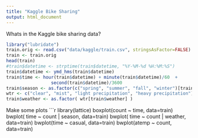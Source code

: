 ```yaml
---
title: "Kaggle Bike Sharing"
output: html_document
---
```

Whats in the Kaggle bike sharing data? 
```r
library("lubridate")
train.orig <- read.csv("data/kaggle/train.csv", stringsAsFactor=FALSE)
train <- train.orig
head(train)
#train$datetime <- strptime(train$datetime, "%Y-%M-%d %H:%M:%S")
train$datetime <- ymd_hms(train$datetime)
train$time <- hour(train$datetime) + minute(train$datetime)/60  + 
                 second(train$datetime)/3600
train$season <- as.factor(c("spring", "summer", "fall", "winter")[train$season])
wtr <- c("clear", "mist", "light precipitation", "heavy precipitation")
train$weather <- as.factor( wtr[train$weather] )
```
Make some plots
```r
library(lattice)
boxplot(count ~ time, data=train)
bwplot( time ~ count | season, data=train)
bwplot( time ~ count | weather, data=train)
bwplot(time ~ casual, data=train)
bwplot(atemp ~ count, data=train)
